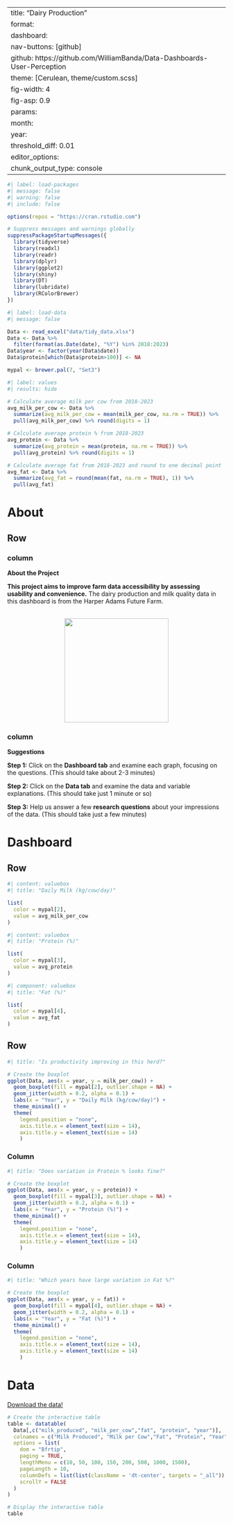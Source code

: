 
---
title: "Dairy Production"
format: 
  dashboard:
    nav-buttons: [github]
    github: https://github.com/WilliamBanda/Data-Dashboards-User-Perception
theme: [Cerulean, theme/custom.scss]
fig-width: 4
fig-asp: 0.9
params:
  month: 
  year: 
  threshold_diff: 0.01
editor_options: 
  chunk_output_type: console
---

```r
#| label: load-packages
#| message: false
#| warning: false
#| include: false

options(repos = "https://cran.rstudio.com")

# Suppress messages and warnings globally
suppressPackageStartupMessages({
  library(tidyverse)
  library(readxl)
  library(readr)
  library(dplyr)
  library(ggplot2)
  library(shiny)
  library(DT)
  library(lubridate)
  library(RColorBrewer)
})

```

```r
#| label: load-data
#| message: false

Data <- read_excel("data/tidy_data.xlsx")
Data <- Data %>%
  filter(format(as.Date(date), "%Y") %in% 2018:2023)
Data$year <- factor(year(Data$date))
Data$protein[which(Data$protein>100)] <- NA

mypal <- brewer.pal(7, "Set3")

```

```r
#| label: values
#| results: hide

# Calculate average milk per cow from 2018-2023
avg_milk_per_cow <- Data %>%
  summarize(avg_milk_per_cow = mean(milk_per_cow, na.rm = TRUE)) %>%
  pull(avg_milk_per_cow) %>% round(digits = 1)

# Calculate average protein % from 2018-2023
avg_protein <- Data %>%
  summarize(avg_protein = mean(protein, na.rm = TRUE)) %>%
  pull(avg_protein) %>% round(digits = 1)

# Calculate average fat from 2018-2023 and round to one decimal point
avg_fat <- Data %>%
  summarize(avg_fat = round(mean(fat, na.rm = TRUE), 1)) %>%
  pull(avg_fat)

```
# About

## Row {.flow}
### column
::: card
::: card-header
**About the Project**
:::
::: card-body
**This project aims to improve farm data accessibility by assessing usability  and convenience.** The dairy production and milk quality data in this dashboard is from the Harper Adams Future Farm. 

<br>
<center>
![](img/cow1.webp){width=240 height=240}
</center>

:::
:::

### column
::: card
::: card-header

**Suggestions**
:::
::: card-body
**Step 1:** Click on the **Dashboard tab** and examine each graph, focusing on the questions. (This should take about 2-3 minutes)

**Step 2:** Click on the **Data tab** and examine the data and variable explanations. (This should take just 1 minute or so)

**Step 3:** Help us answer a few  **research questions** about your impressions of the data. (This should take just a few minutes)
:::
:::

# Dashboard
## Row {height=20%}


```r
#| content: valuebox
#| title: "Daily Milk (kg/cow/day)"

list(
  color = mypal[2],
  value = avg_milk_per_cow
)
```

```r
#| content: valuebox
#| title: "Protein (%)"

list(
  color = mypal[3],
  value = avg_protein
)
```

```r
#| component: valuebox
#| title: "Fat (%)"

list(
  color = mypal[4],
  value = avg_fat
)
```

## Row {height=50%}

```r
#| title: "Is productivity improving in this herd?"

# Create the boxplot
ggplot(Data, aes(x = year, y = milk_per_cow)) +
  geom_boxplot(fill = mypal[2], outlier.shape = NA) +
  geom_jitter(width = 0.2, alpha = 0.1) +  
  labs(x = "Year", y = "Daily Milk (kg/cow/day)") +  
  theme_minimal() +
  theme(
    legend.position = "none",
    axis.title.x = element_text(size = 14),
    axis.title.y = element_text(size = 14)  
    )   

```

### Column

```r
#| title: "Does variation in Protein % looks fine?"

# Create the boxplot
ggplot(Data, aes(x = year, y = protein)) +
  geom_boxplot(fill = mypal[3], outlier.shape = NA) +
  geom_jitter(width = 0.2, alpha = 0.1) +  
  labs(x = "Year", y = "Protein (%)") +  
  theme_minimal() +
  theme(
    legend.position = "none",
    axis.title.x = element_text(size = 14),
    axis.title.y = element_text(size = 14)  
    )   

```

### Column

```r
#| title: "Which years have large variation in Fat %?"

# Create the boxplot
ggplot(Data, aes(x = year, y = fat)) +
  geom_boxplot(fill = mypal[4], outlier.shape = NA) +
  geom_jitter(width = 0.2, alpha = 0.1) +  
  labs(x = "Year", y = "Fat (%)") +  
  theme_minimal() +
  theme(
    legend.position = "none",
    axis.title.x = element_text(size = 14),
    axis.title.y = element_text(size = 14)  
    )   

```

# Data

[Download the data!](https://github.com/RABBuffet/Dairy_Dashboard/raw/main/data/tidy_data.xlsx)

```r

# Create the interactive table
table <- datatable(
  Data[,c("milk_produced", "milk_per_cow","fat", "protein", "year")],
  colnames = c("Milk Produced", "Milk per Cow","Fat", "Protein", "Year"),
  options = list(
    dom = "Bfrtip",
    paging = TRUE,
    lengthMenu = c(10, 50, 100, 150, 200, 500, 1000, 1500),
    pageLength = 10,
    columnDefs = list(list(className = 'dt-center', targets = "_all")),
    scrollY = FALSE
  )
)

# Display the interactive table
table


```




